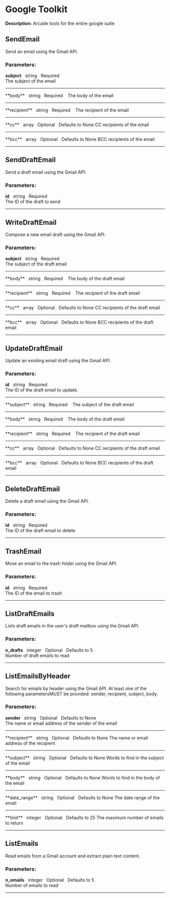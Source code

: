 # Google Toolkit

**Description:** Arcade tools for the entire google suite

## SendEmail

Send an email using the Gmail API.

### **Parameters:**

**subject**&nbsp;&nbsp;&nbsp;<span className="tool-param-type">string</span>&nbsp;&nbsp;&nbsp;<span className="tool-param-required">Required</span>&nbsp;&nbsp;&nbsp;  
The subject of the email
<hr style={{borderTop: '0.5px solid #888', margin: '10px 0'}} />
**body**&nbsp;&nbsp;&nbsp;<span className="tool-param-type">string</span>&nbsp;&nbsp;&nbsp;<span className="tool-param-required">Required</span>&nbsp;&nbsp;&nbsp;  
The body of the email
<hr style={{borderTop: '0.5px solid #888', margin: '10px 0'}} />
**recipient**&nbsp;&nbsp;&nbsp;<span className="tool-param-type">string</span>&nbsp;&nbsp;&nbsp;<span className="tool-param-required">Required</span>&nbsp;&nbsp;&nbsp;  
The recipient of the email
<hr style={{borderTop: '0.5px solid #888', margin: '10px 0'}} />
**cc**&nbsp;&nbsp;&nbsp;<span className="tool-param-type">array</span>&nbsp;&nbsp;&nbsp;<span className="tool-param-optional">Optional</span>&nbsp;&nbsp;&nbsp;<span className="tool-param-default">Defaults to None</span>  
CC recipients of the email
<hr style={{borderTop: '0.5px solid #888', margin: '10px 0'}} />
**bcc**&nbsp;&nbsp;&nbsp;<span className="tool-param-type">array</span>&nbsp;&nbsp;&nbsp;<span className="tool-param-optional">Optional</span>&nbsp;&nbsp;&nbsp;<span className="tool-param-default">Defaults to None</span>  
BCC recipients of the email

---

## SendDraftEmail

Send a draft email using the Gmail API.

### **Parameters:**

**id**&nbsp;&nbsp;&nbsp;<span className="tool-param-type">string</span>&nbsp;&nbsp;&nbsp;<span className="tool-param-required">Required</span>&nbsp;&nbsp;&nbsp;  
The ID of the draft to send

---

## WriteDraftEmail

Compose a new email draft using the Gmail API.

### **Parameters:**

**subject**&nbsp;&nbsp;&nbsp;<span className="tool-param-type">string</span>&nbsp;&nbsp;&nbsp;<span className="tool-param-required">Required</span>&nbsp;&nbsp;&nbsp;  
The subject of the draft email
<hr style={{borderTop: '0.5px solid #888', margin: '10px 0'}} />
**body**&nbsp;&nbsp;&nbsp;<span className="tool-param-type">string</span>&nbsp;&nbsp;&nbsp;<span className="tool-param-required">Required</span>&nbsp;&nbsp;&nbsp;  
The body of the draft email
<hr style={{borderTop: '0.5px solid #888', margin: '10px 0'}} />
**recipient**&nbsp;&nbsp;&nbsp;<span className="tool-param-type">string</span>&nbsp;&nbsp;&nbsp;<span className="tool-param-required">Required</span>&nbsp;&nbsp;&nbsp;  
The recipient of the draft email
<hr style={{borderTop: '0.5px solid #888', margin: '10px 0'}} />
**cc**&nbsp;&nbsp;&nbsp;<span className="tool-param-type">array</span>&nbsp;&nbsp;&nbsp;<span className="tool-param-optional">Optional</span>&nbsp;&nbsp;&nbsp;<span className="tool-param-default">Defaults to None</span>  
CC recipients of the draft email
<hr style={{borderTop: '0.5px solid #888', margin: '10px 0'}} />
**bcc**&nbsp;&nbsp;&nbsp;<span className="tool-param-type">array</span>&nbsp;&nbsp;&nbsp;<span className="tool-param-optional">Optional</span>&nbsp;&nbsp;&nbsp;<span className="tool-param-default">Defaults to None</span>  
BCC recipients of the draft email

---

## UpdateDraftEmail

Update an existing email draft using the Gmail API.

### **Parameters:**

**id**&nbsp;&nbsp;&nbsp;<span className="tool-param-type">string</span>&nbsp;&nbsp;&nbsp;<span className="tool-param-required">Required</span>&nbsp;&nbsp;&nbsp;  
The ID of the draft email to update.
<hr style={{borderTop: '0.5px solid #888', margin: '10px 0'}} />
**subject**&nbsp;&nbsp;&nbsp;<span className="tool-param-type">string</span>&nbsp;&nbsp;&nbsp;<span className="tool-param-required">Required</span>&nbsp;&nbsp;&nbsp;  
The subject of the draft email
<hr style={{borderTop: '0.5px solid #888', margin: '10px 0'}} />
**body**&nbsp;&nbsp;&nbsp;<span className="tool-param-type">string</span>&nbsp;&nbsp;&nbsp;<span className="tool-param-required">Required</span>&nbsp;&nbsp;&nbsp;  
The body of the draft email
<hr style={{borderTop: '0.5px solid #888', margin: '10px 0'}} />
**recipient**&nbsp;&nbsp;&nbsp;<span className="tool-param-type">string</span>&nbsp;&nbsp;&nbsp;<span className="tool-param-required">Required</span>&nbsp;&nbsp;&nbsp;  
The recipient of the draft email
<hr style={{borderTop: '0.5px solid #888', margin: '10px 0'}} />
**cc**&nbsp;&nbsp;&nbsp;<span className="tool-param-type">array</span>&nbsp;&nbsp;&nbsp;<span className="tool-param-optional">Optional</span>&nbsp;&nbsp;&nbsp;<span className="tool-param-default">Defaults to None</span>  
CC recipients of the draft email
<hr style={{borderTop: '0.5px solid #888', margin: '10px 0'}} />
**bcc**&nbsp;&nbsp;&nbsp;<span className="tool-param-type">array</span>&nbsp;&nbsp;&nbsp;<span className="tool-param-optional">Optional</span>&nbsp;&nbsp;&nbsp;<span className="tool-param-default">Defaults to None</span>  
BCC recipients of the draft email

---

## DeleteDraftEmail

Delete a draft email using the Gmail API.

### **Parameters:**

**id**&nbsp;&nbsp;&nbsp;<span className="tool-param-type">string</span>&nbsp;&nbsp;&nbsp;<span className="tool-param-required">Required</span>&nbsp;&nbsp;&nbsp;  
The ID of the draft email to delete

---

## TrashEmail

Move an email to the trash folder using the Gmail API.

### **Parameters:**

**id**&nbsp;&nbsp;&nbsp;<span className="tool-param-type">string</span>&nbsp;&nbsp;&nbsp;<span className="tool-param-required">Required</span>&nbsp;&nbsp;&nbsp;  
The ID of the email to trash

---

## ListDraftEmails

Lists draft emails in the user's draft mailbox using the Gmail API.

### **Parameters:**

**n_drafts**&nbsp;&nbsp;&nbsp;<span className="tool-param-type">integer</span>&nbsp;&nbsp;&nbsp;<span className="tool-param-optional">Optional</span>&nbsp;&nbsp;&nbsp;<span className="tool-param-default">Defaults to 5</span>  
Number of draft emails to read

---

## ListEmailsByHeader

Search for emails by header using the Gmail API.
At least one of the following parametersMUST be provided: sender, recipient, subject, body.

### **Parameters:**

**sender**&nbsp;&nbsp;&nbsp;<span className="tool-param-type">string</span>&nbsp;&nbsp;&nbsp;<span className="tool-param-optional">Optional</span>&nbsp;&nbsp;&nbsp;<span className="tool-param-default">Defaults to None</span>  
The name or email address of the sender of the email
<hr style={{borderTop: '0.5px solid #888', margin: '10px 0'}} />
**recipient**&nbsp;&nbsp;&nbsp;<span className="tool-param-type">string</span>&nbsp;&nbsp;&nbsp;<span className="tool-param-optional">Optional</span>&nbsp;&nbsp;&nbsp;<span className="tool-param-default">Defaults to None</span>  
The name or email address of the recipient
<hr style={{borderTop: '0.5px solid #888', margin: '10px 0'}} />
**subject**&nbsp;&nbsp;&nbsp;<span className="tool-param-type">string</span>&nbsp;&nbsp;&nbsp;<span className="tool-param-optional">Optional</span>&nbsp;&nbsp;&nbsp;<span className="tool-param-default">Defaults to None</span>  
Words to find in the subject of the email
<hr style={{borderTop: '0.5px solid #888', margin: '10px 0'}} />
**body**&nbsp;&nbsp;&nbsp;<span className="tool-param-type">string</span>&nbsp;&nbsp;&nbsp;<span className="tool-param-optional">Optional</span>&nbsp;&nbsp;&nbsp;<span className="tool-param-default">Defaults to None</span>  
Words to find in the body of the email
<hr style={{borderTop: '0.5px solid #888', margin: '10px 0'}} />
**date_range**&nbsp;&nbsp;&nbsp;<span className="tool-param-type">string</span>&nbsp;&nbsp;&nbsp;<span className="tool-param-optional">Optional</span>&nbsp;&nbsp;&nbsp;<span className="tool-param-default">Defaults to None</span>  
The date range of the email
<hr style={{borderTop: '0.5px solid #888', margin: '10px 0'}} />
**limit**&nbsp;&nbsp;&nbsp;<span className="tool-param-type">integer</span>&nbsp;&nbsp;&nbsp;<span className="tool-param-optional">Optional</span>&nbsp;&nbsp;&nbsp;<span className="tool-param-default">Defaults to 25</span>  
The maximum number of emails to return

---

## ListEmails

Read emails from a Gmail account and extract plain text content.

### **Parameters:**

**n_emails**&nbsp;&nbsp;&nbsp;<span className="tool-param-type">integer</span>&nbsp;&nbsp;&nbsp;<span className="tool-param-optional">Optional</span>&nbsp;&nbsp;&nbsp;<span className="tool-param-default">Defaults to 5</span>  
Number of emails to read

---

